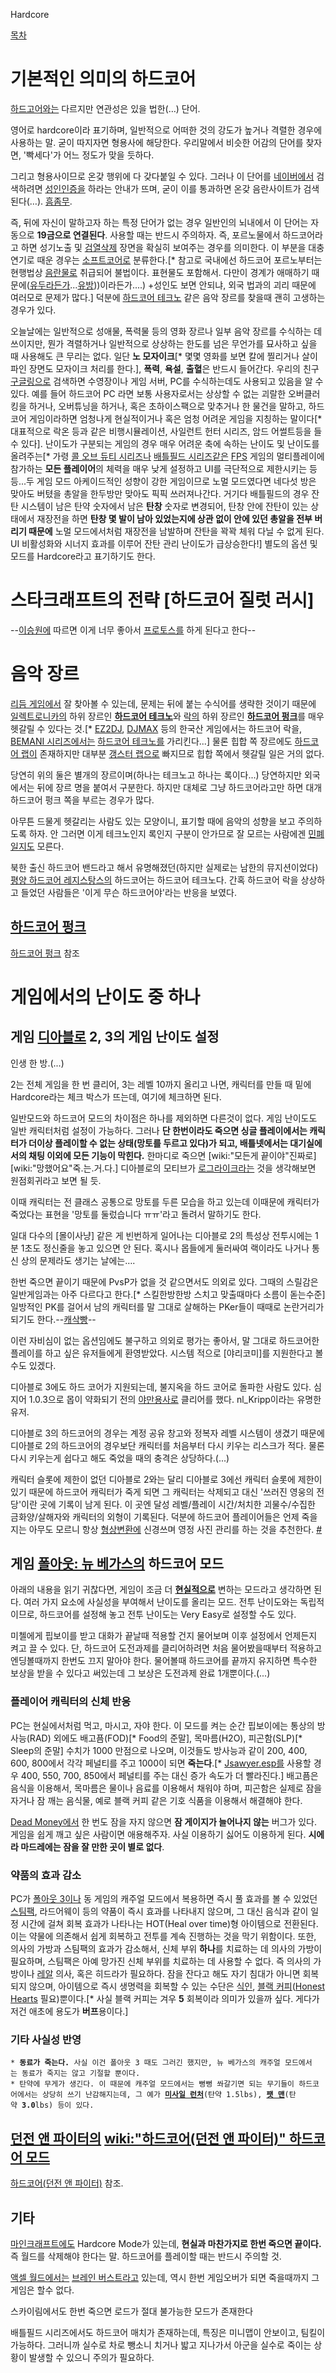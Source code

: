 Hardcore

[[목차]]

= 기본적인 의미의 하드코어 =
[[하드고어]]와는 다르지만 연관성은 있을 법한(…) 단어.

영어로 hardcore이라 표기하며, 일반적으로 어떠한 것의 강도가 높거나 격렬한 경우에 사용하는 말. 굳이 따지자면 형용사에 해당한다. 우리말에서 비슷한 어감의 단어를 찾자면, '빡세다'가 어느 정도가 맞을 듯하다.

그리고 형용사이므로 온갖 행위에 다 갖다붙일 수 있다. 그러나 이 단어를 [[네이버]]에서 검색하려면 [[성인인증]]을 하라는 안내가 뜨며, 굳이 이를 통과하면 온갖 음란사이트가 검색된다(…). [[흠좀무]].

즉, 뒤에 자신이 말하고자 하는 특정 단어가 없는 경우 일반인의 뇌내에서 이 단어는 자동으로 '''19금으로 연결된다'''. 사용할 때는 반드시 주의하자. 즉, 포르노물에서 하드코어라고 하면 성기노출 및 [[검열삭제]] 장면을 확실히 보여주는 경우를 의미한다. 이 부분을 대충 연기로 때운 경우는 [[소프트코어]]로 분류한다.[* 참고로 국내에선 하드코어 포르노부터는 현행법상 [[음란물]]로 취급되어 불법이다. 표현물도 포함해서. 다만이 경계가 애매하기 때문에([[유두]]라든가...[[유방]]))이라든가....)  +성인도 보면 안되냐, 외국 법과의 괴리 때문에 여러모로 문제가 많다.] 덕분에 [[하드코어 테크노]] 같은 음악 장르를 찾을때 괜히 고생하는 경우가 있다.

오늘날에는 일반적으로 성애물, 폭력물 등의 영화 장르나 일부 음악 장르를 수식하는 데 쓰이지만, 뭔가 격렬하거나 일반적으로 상상하는 한도를 넘은 무언가를 묘사하고 싶을 때 사용해도 큰 무리는 없다. 일단 '''노 모자이크'''[* 몇몇 영화를 보면 칼에 찔리거나 살이 파인 장면도 모자이크 처리를 한다.], '''폭력''', '''욕설''', '''출혈'''은 반드시 들어간다.
우리의 친구 [[구글링]]으로 검색하면 수영장이나 게임 서버, PC를 수식하는데도 사용되고 있음을 알 수 있다. 예를 들어 하드코어 PC 라면 보통 사용자로서는 상상할 수 없는 괴랄한 오버클러킹을 하거나, 오버튜닝을 하거나, 혹은 초하이스팩으로 맞추거나 한 물건을 말하고, 하드코어 게임이라하면 엄청나게 현실적이거나 혹은 엄청 어려운 게임을 지칭하는 말이다[* 대표적으로 락온 등과 같은 비행시뮬레이션, 사일런트 헌터 시리즈, 암드 어썰트등을 들수 있다]. 난이도가 구분되는 게임의 경우 매우 어려운 축에 속하는 난이도 및 난이도를 올려주는[* 가령 [[콜 오브 듀티 시리즈]]나 [[배틀필드 시리즈]]같은 [[FPS]] 게임의 멀티플레이에 참가하는 '''모든 플레이어'''의 체력을 매우 낮게 설정하고 UI를 극단적으로 제한시키는 등등...두 게임 모드 아케이드적인 성향이 강한 게임이므로 노멀 모드였다면 네다섯 방은 맞아도 버텼을 총알을 한두방만 맞아도 픽픽 쓰러져나간다. 거기다 배틀필드의 경우 잔탄 시스템이 남은 탄약 숫자에서 남은 '''탄창''' 숫자로 변경되어, 탄창 안에 잔탄이 있는 상태에서 재장전을 하면 '''탄창 몇 발이 남아 있었는지에 상관 없이 안에 있던 총알을 전부 버리기 때문에''' 노멀 모드에서처럼 재장전을 남발하며 잔탄을 꽉꽉 체워 다닐 수 없게 된다. UI 비활성화와 시너지 효과를 이루어 잔탄 관리 난이도가 급상승한다!] 별도의 옵션 및 모드를 Hardcore라고 표기하기도 한다.

= 스타크래프트의 전략 [하드코어 질럿 러시] =
--[[이승원]]에 따르면 이게 너무 좋아서 [[프로토스]]를 하게 된다고 한다--

= 음악 장르 =
[[리듬 게임]]에서 잘 찾아볼 수 있는데, 문제는 뒤에 붙는 수식어를 생략한 것이기 때문에 [[일렉트로니카]]의 하위 장르인 '''[[하드코어 테크노]]'''와  [[락]]의 하위 장르인 '''[[하드코어 펑크]]'''를 매우 헷갈릴 수 있다는 것.[* [[EZ2DJ]], [[DJMAX]] 등의 한국산 게임에서는 하드코어 락을, [[BEMANI 시리즈]]에서는 [[하드코어 테크노]]를 가리킨다...] 물론 힙합 쪽 장르에도 [[하드코어 랩]]이 존재하지만 대부분 [[갱스터 랩]]으로 빠지므로 힙합 쪽에서 헷갈릴 일은 거의 없다.

당연히 위의 둘은 별개의 장르이며(하나는 테크노고 하나는 록이다...) 당연하지만 외국에서는 뒤에 장르 명을 붙여서 구분한다. 하지만 대체로 그냥 하드코어라고만 하면 대개 하드코어 펑크 쪽을 부르는 경우가 많다.

아무튼 드물게 헷갈리는 사람도 있는 모양이니, 표기할 때에 음악의 성향을 보고 주의하도록 하자. 안 그러면 이게 테크노인지 록인지 구분이 안가므로 잘 모르는 사람에겐 [[민폐]]일지도 모른다.

북한 출신 하드코어 밴드라고 해서 유명해졌던(하지만 실제로는 남한의 뮤지션이었다) [[평양 하드코어 레지스탕스]]의 하드코어는 하드코어 테크노다. 간혹 하드코어 락을 상상하고 들었던 사람들은 '이게 무슨 하드코어야'라는 반응을 보였다.

== [[하드코어 펑크]] ==

[[하드코어 펑크]] 참조
= 게임에서의 난이도 중 하나 =
== 게임 [[디아블로]] 2, 3의 게임 난이도 설정 ==
인생 한 방.(...)

2는 전체 게임을 한 번 클리어, 3는 레벨 10까지 올리고 나면, 캐릭터를 만들 때 밑에 Hardcore라는 체크 박스가 뜨는데, 여기에 체크하면 된다.

일반모드와 하드코어 모드의 차이점은 하나를 제외하면 다른것이 없다. 게임 난이도도 일반 캐릭터처럼 설정이 가능하다. 그러나 '''단 한번이라도 죽으면 싱글 플레이에서는 캐릭터가 더이상 플레이할 수 없는 상태(망토를 두르고 있다)가 되고, 배틀넷에서는 대기실에서의 채팅 이외에 모든 기능이 막힌다.''' 한마디로 죽으면 [wiki:"모든게 끝이야"진짜로] [wiki:"망했어요"죽.는.거.다.] 디아블로의 모티브가 [[로그라이크]]라는 것을 생각해보면 원점회귀라고 보면 될 듯.

이때 캐릭터는 전 클래스 공통으로 망토를 두른 모습을 하고 있는데 이때문에 캐릭터가 죽었다는 표현을 '망토를 둘렀습니다 ㅠㅠ'라고 돌려서 말하기도 한다.

일대 다수의 [몰이사냥] 같은 게 빈번하게 일어나는 디아블로 2의 특성상 전투시에는 1분 1초도 정신줄을 놓고 있으면 안 된다. 혹시나 몹들에게 둘러싸여 랙이라도 나거나 통신 상의 문제라도 생기는 날에는….

한번 죽으면 끝이기 때문에 PvsP가 없을 것 같으면서도 의외로 있다. 그때의 스릴감은 일반게임과는 아주 다르다고 한다.[* 스킬한방한방 스치고 맞출때마다 소름이 돋는수준] 일방적인 PK를 걸어서 남의 캐릭터를 말 그대로 살해하는 PKer들이 때때로 논란거리가 되기도 한다.--[[캐삭빵]]--

이런 자비심이 없는 옵션임에도 불구하고 의외로 평가는 좋아서, 말 그대로 하드코어한 플레이를 하고 싶은 유저들에게 환영받았다. 시스템 적으로 [야리코미]를 지원한다고 볼 수도 있겠다.

디아블로 3에도 하드 코어가 지원되는데, 불지옥을 하드 코어로 돌파한 사람도 있다. 심지어 1.0.3으로 몹이 약화되기 전의 [[야만용사]]로 클리어를 했다. nl_Kripp이라는 유명한 유저.

디아블로 3의 하드코어의 경우는 계정 공유 창고와 정복자 레벨 시스템이 생겼기 때문에 디아블로 2의 하드코어의 경우보단 캐릭터를 처음부터 다시 키우는 리스크가 적다. 물론 다시 키우는게 쉽다고 해도 죽었을 때의 충격은 상당하다.(...)

캐릭터 슬롯에 제한이 없던 디아블로 2와는 달리 디아블로 3에선 캐릭터 슬롯에 제한이 있기 때문에 하드코어 캐릭터가 죽게 되면 그 캐릭터는 삭제되고 대신 '쓰러진 영웅의 전당'이란 곳에 기록이 남게 된다. 이 곳엔 달성 레벨/플레이 시간/처치한 괴물수/수집한 금화양/살해자와 캐릭터의 외형이 기록된다. 덕분에 하드코어 플레이어들은 언제 죽을지는 아무도 모르니 항상 [[형상변환]]에 신경쓰며 영정 사진 관리를 하는 것을 추천한다. [http://bbs2.ruliweb.daum.net/gaia/do/ruliweb/family/217/read?articleId=20736228&bbsId=G005&searchKey=userid&itemId=64&searchValue=MNTrbZNI8nE0&pageIndex=1 #]

== 게임 [[폴아웃: 뉴 베가스]]의 하드코어 모드 ==
아래의 내용을 읽기 귀찮다면, 게임이 조금 더 '''[[현실적]]으로''' 변하는 모드라고 생각하면 된다. 여러 가지 요소에 사실성을 부여해서 난이도를 올리는 모드. 전투 난이도와는 독립적이므로, 하드코어를 설정해 놓고 전투 난이도는 Very Easy로 설정할 수도 있다.

미첼에게 핍보이를 받고 대화가 끝날때 적용할 건지 물어보며 이후 설정에서 언제든지 켜고 끌 수 있다. 단, 하드코어 도전과제를 클리어하려면 처음 물어봤을때부터 적용하고 엔딩볼때까지 한번도 끄지 말아야 한다. 물어볼때 하드코어를 끝까지 유지하면 특수한 보상을 받을 수 있다고 써있는데 그 보상은 도전과제 완료 1개뿐이다.(...)

=== 플레이어 캐릭터의 신체 반응 ===
PC는 현실에서처럼 먹고, 마시고, 자야 한다. 이 모드를 켜는 순간 핍보이에는 통상의 방사능(RAD) 외에도 배고픔(FOD)[* Food의 준말], 목마름(H2O), 피곤함(SLP)[* Sleep의 준말] 수치가 1000 만점으로 나오며, 이것들도 방사능과 같이 200, 400, 600, 800에서 각각 페널티를 주고 1000이 되면 '''죽는다'''.[* [[Jsawyer.esp]]를 사용할 경우 400, 550, 700, 850에서 페널티를 주는 대신 증가 속도가 더 빨라진다.] 배고픔은 음식을 이용해서, 목마름은 물이나 음료를 이용해서 채워야 하며, 피곤함은 실제로 잠을 자거나 잠 깨는 음식물, 예로 블랙 커피 같은 기호 식품을 이용해서 해결해야 한다.

[[Dead Money]]에서 한 번도 잠을 자지 않으면 '''잠 게이지가 늘어나지 않는''' 버그가 있다. 게임을 쉽게 깨고 싶은 사람이면 애용해주자. 사실 이용하기 싫어도 이용하게 된다. '''시에라 마드레에는 잠을 잘 만한 곳이 별로 없다'''.

=== 약품의 효과 감소 ===
PC가 [[폴아웃 3]]이나 동 게임의 캐주얼 모드에서 복용하면 즉시 풀 효과를 볼 수 있었던 [[스팀팩]], 라드어웨이 등의 약품이 즉시 효과를 나타내지 않으며, 그 대신 음식과 같이 일정 시간에 걸쳐 회복 효과가 나타나는 HOT(Heal over time)형 아이템으로 전환된다. 이는 약물에 의존해서 쉽게 회복하고 전투를 계속 진행하는 것을 막기 위함이다. 또한, 의사의 가방과 스팀팩의 효과가 감소해서, 신체 부위 '''하나'''를 치료하는 데 의사의 가방이 필요하며, 스팀팩은 아예 망가진 신체 부위를 치료하는 데 사용할 수 없다. 즉 의사의 가방이나 [[레알]] 의사, 혹은 히드라가 필요하다. 잠을 잔다고 해도 자기 침대가 아니면 회복되지 않으며, 아이템으로 즉시 생명력을 회복할 수 있는 수단은 [[식인]], [[블랙 커피]]([[Honest Hearts]] 필요)뿐이다.[* 사실 블랙 커피는 겨우 '''5''' 회복이라 의미가 있을까 싶다. 게다가 저건 애초에 용도가 '''버프'''용이다.]

=== 기타 사실성 반영 ===
 * '''동료가 죽는다.''' 사실 이건 폴아웃 3 때도 그러긴 했지만, 뉴 베가스의 캐주얼 모드에서는 동료가 죽지는 않고 기절할 뿐이다.
 * 탄약에 무게가 생긴다. 이 때문에 캐주얼 모드에서는 뻥뻥 쏴갈기면 되는 무기들이 하드코어에서는 상당히 쓰기 난감해지는데, 그 예가 '''[[미사일 런처]]'''(탄약 1.5lbs), '''[[팻 맨]]'''(탄약 '''3.0'''lbs) 등이 있다.

== [[던전 앤 파이터]]의 [[wiki:"하드코어(던전 앤 파이터)" 하드코어 모드]] ==
[[하드코어(던전 앤 파이터)]] 참조.

== 기타 ==
[[마인크래프트]]에도 Hardcore Mode가 있는데, '''현실과 마찬가지로 한번 죽으면 끝이다.''' 즉 월드를 삭제해야 한다는 말. 하드코어를 플레이할 때는 반드시 주의할 것.

[[액셀 월드]]에서는 [[브레인 버스트]]라고 있는데, 역시 한번 게임오버가 되면 죽을때까지 그 게임은 할수 없다.

스카이림에서도 한번 죽으면 로드가 절대 불가능한 모드가 존재한다

배틀필드 시리즈에서도 하드코어 매치가 존재하는데, 특징은 미니맵이 안보이고, 팀킬이 가능하다. 그러니까 실수로 차로 뺑소니 치거나 밟고 지나가서 아군을 실수로 죽이는 상황이 발생할 수 있으니 주의가 필요하다.
